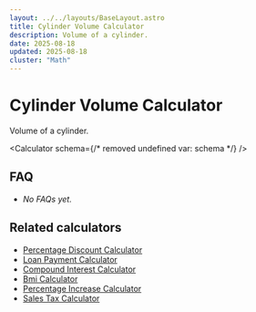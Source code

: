 ```yaml
---
layout: ../../layouts/BaseLayout.astro
title: Cylinder Volume Calculator
description: Volume of a cylinder.
date: 2025-08-18
updated: 2025-08-18
cluster: "Math"
---
```




# Cylinder Volume Calculator

Volume of a cylinder.

<Calculator schema={/* removed undefined var: schema */} />

## FAQ

- _No FAQs yet._

## Related calculators
- [Percentage Discount Calculator](/calculators/percentage-discount-calculator/)
- [Loan Payment Calculator](/calculators/loan-payment-calculator/)
- [Compound Interest Calculator](/calculators/compound-interest-calculator/)
- [Bmi Calculator](/calculators/bmi-calculator/)
- [Percentage Increase Calculator](/calculators/percentage-increase-calculator/)
- [Sales Tax Calculator](/calculators/sales-tax-calculator/)
